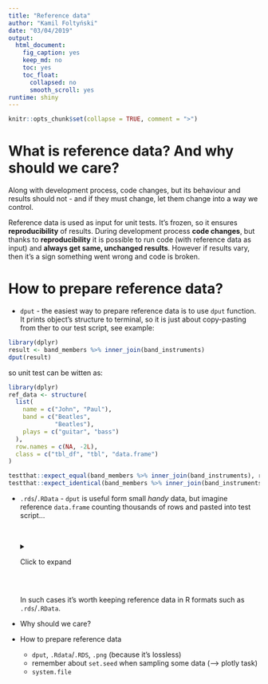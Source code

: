 ```yaml
---
title: "Reference data"
author: "Kamil Foltyński"
date: "03/04/2019"
output:
  html_document:
    fig_caption: yes
    keep_md: no
    toc: yes
    toc_float:
      collapsed: no
      smooth_scroll: yes
runtime: shiny
---
```


```r
knitr::opts_chunk$set(collapse = TRUE, comment = ">")
```

# What is reference data? And why should we care?

Along with development process, code changes, but its behaviour and results should not - 
and if they must change, let them change into a way we control. 

Reference data is used as input for unit tests. It's frozen, so it ensures **reproducibility** of results.
During development process **code changes**, but thanks to **reproducibility** it is possible to run 
code (with reference data as input) and **always get same, unchanged results**. However if results vary, then
it's a sign something went wrong and code is broken.

# How to prepare reference data?

* `dput` - the easiest way to prepare reference data is to use `dput` function. It prints object's structure to terminal, so
it is just about copy-pasting from ther to our test script, see example:

```r
library(dplyr)
result <- band_members %>% inner_join(band_instruments)
dput(result)
```

so unit test can be witten as:

```r
library(dplyr)
ref_data <- structure(
  list(
    name = c("John", "Paul"),
    band = c("Beatles",
             "Beatles"),
    plays = c("guitar", "bass")
  ),
  row.names = c(NA, -2L),
  class = c("tbl_df", "tbl", "data.frame")
)

testthat::expect_equal(band_members %>% inner_join(band_instruments), ref_data)
testthat::expect_identical(band_members %>% inner_join(band_instruments), ref_data)
```

* `.rds`/`.RData` - `dput` is useful form small _handy_ data, but imagine reference `data.frame` counting thousands of rows
and pasted into test script...


  <br>
  <details>
  <summary>Click to expand</summary>
  ```r
  dput(iris)
  ```
  </details>
  <br>

  In such cases it's worth keeping reference data in R formats such as `.rds`/`.RData`.


* Why should we care?
* How to prepare reference data
  * `dput`, `.Rdata`/`.RDS`, `.png` (because it's lossless)
  * remember about `set.seed` when sampling some data (--> plotly task)
  * `system.file`



